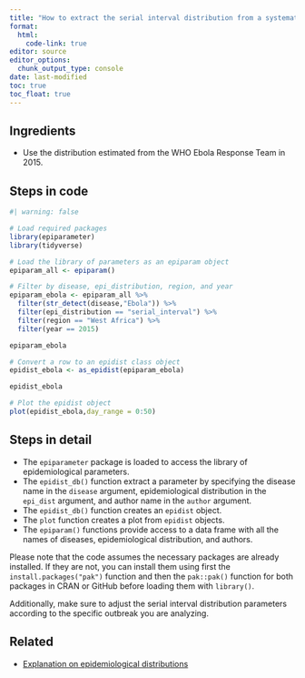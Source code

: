 ```yaml
---
title: "How to extract the serial interval distribution from a systematic review?"
format: 
  html:
    code-link: true
editor: source
editor_options: 
  chunk_output_type: console
date: last-modified
toc: true
toc_float: true
---
```


## Ingredients

- Use the distribution estimated from the WHO Ebola Response Team in 2015.

## Steps in code

```r
#| warning: false

# Load required packages
library(epiparameter)
library(tidyverse)

# Load the library of parameters as an epiparam object
epiparam_all <- epiparam()

# Filter by disease, epi_distribution, region, and year
epiparam_ebola <- epiparam_all %>% 
  filter(str_detect(disease,"Ebola")) %>% 
  filter(epi_distribution == "serial_interval") %>% 
  filter(region == "West Africa") %>% 
  filter(year == 2015)

epiparam_ebola

# Convert a row to an epidist class object
epidist_ebola <- as_epidist(epiparam_ebola)

epidist_ebola

# Plot the epidist object
plot(epidist_ebola,day_range = 0:50)
```

## Steps in detail

- The `epiparameter` package is loaded to access the library of epidemiological parameters.
- The `epidist_db()` function extract a parameter by specifying the disease name in the `disease` argument, epidemiological distribution in the `epi_dist` argument, and author name in the `author` argument.
- The `epidist_db()` function creates an `epidist` object.
- The `plot` function creates a plot from `epidist` objects. 
- The `epiparam()` functions provide access to a data frame with all the names of diseases, epidemiological distribution, and authors.

Please note that the code assumes the necessary packages are already installed. If they are not, you can install them using first the `install.packages("pak")` function and then the `pak::pak()` function for both packages in CRAN or GitHub before loading them with `library()`. 

Additionally, make sure to adjust the serial interval distribution parameters according to the specific outbreak you are analyzing.

## Related

- [Explanation on epidemiological distributions](https://www.reconlearn.org/slides/outbreak-statistics/outbreak-statistics.html#14)
